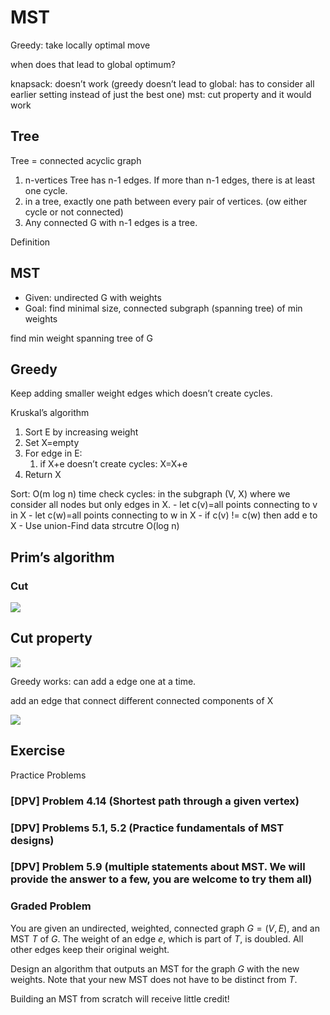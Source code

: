 # MST


Greedy: take locally optimal move

when does that lead to global optimum?

knapsack: doesn't work (greedy doesn't lead to global: has to consider all earlier setting instead of just the best one)
mst: cut property and it would work




## Tree

Tree = connected acyclic graph

1. n-vertices Tree has n-1 edges. If more than n-1 edges, there is at least one cycle.
2. in a tree, exactly one path between every pair of vertices. (ow either cycle or not connected)
3. Any connected G with n-1 edges is a tree.



Definition

::: {#def-}
## MST

- Given: undirected G with weights
- Goal: find minimal size, connected subgraph (spanning tree) of min weights

find min weight spanning tree of G

:::

## Greedy
Keep adding smaller weight edges which doesn't create cycles.


Kruskal's algorithm

1. Sort E by increasing weight
2. Set X=empty
3. For edge in E:
   1. if X+e doesn't create cycles: X=X+e
4. Return X

Sort: O(m log n) time
check cycles: in the subgraph (V, X) where we consider all nodes but only edges in X.
    - let c(v)=all points connecting to v in X
    - let c(w)=all points connecting to w in X
    - if c(v) != c(w) then add e to X
  - Use union-Find data strcutre O(log n)
  


## Prim's algorithm
### Cut
![](assests/img/20250220115928.png)


::: {#lem-}
## Cut property

![](assests/img/20250220120219.png)
:::

Greedy works: can add a edge one at a time. 

add an edge that connect different connected components of X




![](assests/img/20250220122719.png)




## Exercise


Practice Problems

### [DPV] Problem 4.14 (Shortest path through a given vertex)

### [DPV] Problems 5.1, 5.2 (Practice fundamentals of MST designs)

### [DPV] Problem 5.9 (multiple statements about MST. We will provide the answer to a few, you are welcome to try them all)

### Graded Problem

You are given an undirected, weighted, connected graph $G=(V, E)$, and an MST $T$ of $G$. The weight of an edge $e$, which is part of $T$, is doubled. All other edges keep their original weight.

Design an algorithm that outputs an MST for the graph $G$ with the new weights. Note that your new MST does not have to be distinct from $T$.

Building an MST from scratch will receive little credit!


